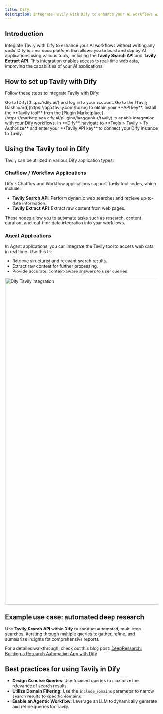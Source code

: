 ```yaml
---
title: Dify
description: Integrate Tavily with Dify to enhance your AI workflows without writing any code.
---
```


## Introduction

Integrate Tavily with Dify to enhance your AI workflows without writing any code. Dify is a no-code platform that allows you to build and deploy AI applications using various tools, including the **Tavily Search API** and **Tavily Extract API**. This integration enables access to real-time web data, improving the capabilities of your AI applications.

## How to set up Tavily with Dify

Follow these steps to integrate Tavily with Dify:

<ExpandableGroup>
  <Expandable title="Step 1: Log in to Dify" default-open="false">
    Go to [Dify](https://dify.ai/) and log in to your account.
  </Expandable>

  <Expandable title="Step 2: Obtain Your Tavily API Key" default-open="false">
    Go to the [Tavily Dashboard](https://app.tavily.com/home) to obtain your **API key**.
  </Expandable>

  <Expandable title="Step 3: Install the Tavily Tool" default-open="false">
    Install the **Tavily tool** from the [Plugin Marketplace](https://marketplace.dify.ai/plugins/langgenius/tavily) to enable integration with your Dify workflows.
  </Expandable>

  <Expandable title="Step 4: Authorize Tavily in Dify" default-open="false">
    In **Dify**, navigate to **Tools > Tavily > To Authorize** and enter your **Tavily API key** to connect your Dify instance to Tavily.
  </Expandable>
</ExpandableGroup>

## Using the Tavily tool in Dify

Tavily can be utilized in various Dify application types:

### Chatflow / Workflow Applications

Dify's Chatflow and Workflow applications support Tavily tool nodes, which include:

- **Tavily Search API**: Perform dynamic web searches and retrieve up-to-date information.
- **Tavily Extract API**: Extract raw content from web pages.

These nodes allow you to automate tasks such as research, content curation, and real-time data integration into your workflows.

### Agent Applications

In Agent applications, you can integrate the Tavily tool to access web data in real time. Use this to:

- Retrieve structured and relevant search results.
- Extract raw content for further processing.
- Provide accurate, context-aware answers to user queries.

<Image 
  src="https://mintcdn.com/tavilyai/tgJqPSjqNVSkMFTO/images/defy-tavily.png?fit=max&auto=format&n=tgJqPSjqNVSkMFTO&q=85&s=661597a8a309ab38870e3600fa07fbc5"
  alt="Dify Tavily Integration" 
  width="1256"
  height="1076"
/>

## Example use case: automated deep research

Use **Tavily Search API** within **Dify** to conduct automated, multi-step searches, iterating through multiple queries to gather, refine, and summarize insights for comprehensive reports.

For a detailed walkthrough, check out this blog post:
[DeepResearch: Building a Research Automation App with Dify](https://dify.ai/blog/deepresearch-building-a-research-automation-app-with-dify)

## Best practices for using Tavily in Dify

- **Design Concise Queries**: Use focused queries to maximize the relevance of search results.
- **Utilize Domain Filtering**: Use the `include_domains` parameter to narrow search results to specific domains.
- **Enable an Agentic Workflow**: Leverage an LLM to dynamically generate and refine queries for Tavily.

